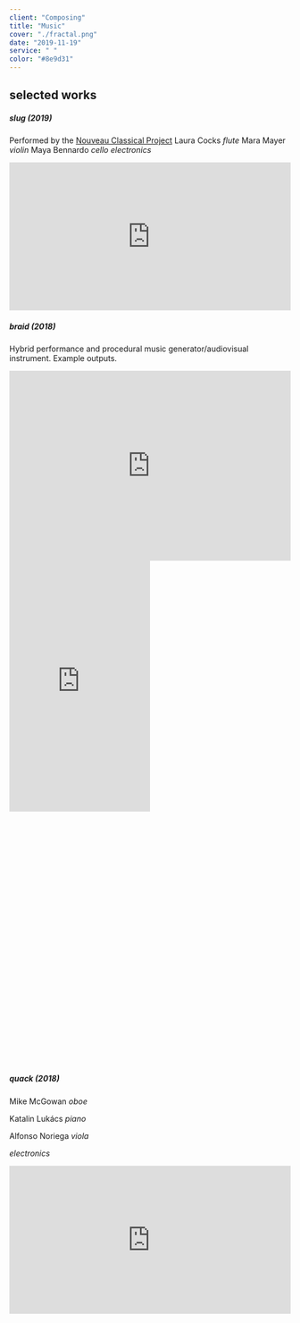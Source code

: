 ```yaml
---
client: "Composing"
title: "Music"
cover: "./fractal.png"
date: "2019-11-19"
service: " "
color: "#8e9d31"
---
```


## selected works

##### *slug (2019)*

Performed by the [Nouveau Classical Project](http://www.nouveauclassical.org/)
Laura Cocks *flute*
Mara Mayer *violin*
Maya Bennardo *cello*
*electronics*
<iframe width="100%" height="265" src="https://clyp.it/2xhpzsip/widget" frameborder="0"></iframe>





##### *braid (2018)*

Hybrid performance and procedural music generator/audiovisual instrument. Example outputs.
<iframe style="border: 0; width: 100%; height: 340px;" src="https://bandcamp.com/EmbeddedPlayer/album=4044243612/size=large/bgcol=ffffff/linkcol=0687f5/artwork=none/transparent=true/" seamless><a href="http://sambeebe.bandcamp.com/album/untitled">untitled by Sam Beebe</a></iframe>
<div style="width: 100%; height: 0px; position: relative; padding-bottom: 178.218%;"><iframe src="https://streamable.com/s/2jqep/ruyvrd" frameborder="0" width="50%" height="50%" allowfullscreen style="width: 50%; height: 50%; position: absolute;"></iframe></div>


##### *quack (2018)*
Mike McGowan *oboe*

Katalin Lukács *piano*

Alfonso Noriega *viola*

*electronics*

<iframe width="100%" height="265" src="https://clyp.it/tu1apfc0/widget" frameborder="0"></iframe>
